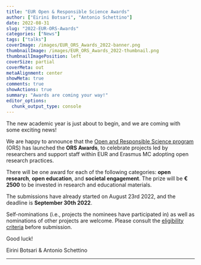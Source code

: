```yaml
---
title: "EUR Open & Responsible Science Awards"
author: ["Eirini Botsari", "Antonio Schettino"]
date: 2022-08-31
slug: "2022-EUR-ORS-Awards"
categories: ["News"]
tags: ["talks"]
coverImage: /images/EUR_ORS_Awards_2022-banner.png
thumbnailImage: /images/EUR_ORS_Awards_2022-thumbnail.png
thumbnailImagePosition: left
coverSize: partial
coverMeta: out
metaAlignment: center
showMeta: true
comments: true
showActions: true
summary: "Awards are coming your way!"
editor_options: 
  chunk_output_type: console
---
```


The new academic year is just about to begin, and we are coming with some exciting news!

We are happy to announce that the [Open and Responsible Science program](https://my.eur.nl/en/eur-employee/research/research-services/open-responsible-science) (ORS) has launched the **ORS Awards**, to celebrate projects led by researchers and support staff within EUR and Erasmus MC adopting open research practices.

There will be one award for each of the following categories: **open research**, **open education**, and **societal engagement**. The prize will be **€ 2500** to be invested in research and educational materials.

The submissions have already started on August 23rd 2022, and the deadline is **September 30th 2022**. 

Self-nominations (i.e., projects the nominees have participated in) as well as nominations of other projects are welcome. Please consult the [eligibility criteria](https://drive.google.com/file/d/1ld5mHu1UsZoWhhF4N909k6GJNy1Jxvf3/view?usp=sharing) before submission. 

Good luck!

Eirini Botsari & Antonio Schettino

***


